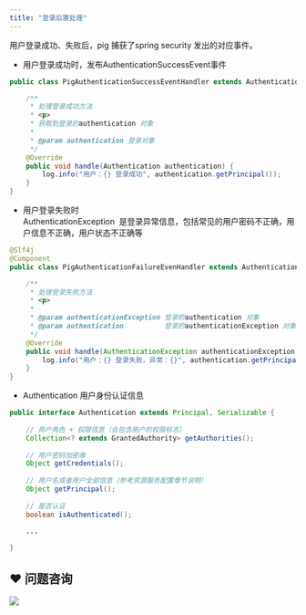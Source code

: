 ```yaml
---
title: "登录后置处理"
---
```


用户登录成功、失败后，pig 捕获了spring security 发出的对应事件。



+ 用户登录成功时，发布AuthenticationSuccessEvent事件



```java
public class PigAuthenticationSuccessEventHandler extends AuthenticationSuccessEventHandler {

	/**
	 * 处理登录成功方法
	 * <p>
	 * 获取到登录的authentication 对象
	 *
	 * @param authentication 登录对象
	 */
	@Override
	public void handle(Authentication authentication) {
		log.info("用户：{} 登录成功", authentication.getPrincipal());
	}
}
```



+ 用户登录失败时  
AuthenticationException  是登录异常信息，包括常见的用户密码不正确，用户信息不正确，用户状态不正确等



```java
@Slf4j
@Component
public class PigAuthenticationFailureEvenHandler extends AuthenticationFailureEvenHandler {

	/**
	 * 处理登录失败方法
	 * <p>
	 *
	 * @param authenticationException 登录的authentication 对象
	 * @param authentication          登录的authenticationException 对象
	 */
	@Override
	public void handle(AuthenticationException authenticationException, Authentication authentication) {
		log.info("用户：{} 登录失败，异常：{}", authentication.getPrincipal(), authenticationException.getLocalizedMessage());
	}
}
```



+ Authentication 用户身份认证信息



```java
public interface Authentication extends Principal, Serializable {
    
    // 用户角色 + 权限信息（会包含用户的权限标志）
	Collection<? extends GrantedAuthority> getAuthorities();
    
    // 用户密码加密串
	Object getCredentials();
    
    // 用户名或者用户全部信息（参考资源服务配置章节说明）
	Object getPrincipal();
    
    // 是否认证
	boolean isAuthenticated();
	
	...

}
```

## ❤  问题咨询
![](https://cdn.nlark.com/yuque/0/2022/gif/283679/1662563973685-c22e9831-db66-42b5-973f-886d25d1e0e7.gif)

